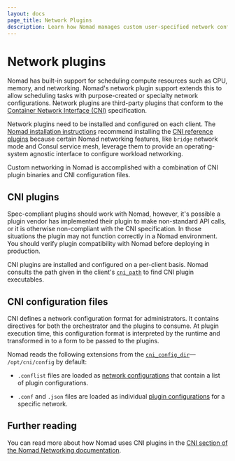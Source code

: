 ```yaml
---
layout: docs
page_title: Network Plugins
description: Learn how Nomad manages custom user-specified network configurations.
---
```


# Network plugins

Nomad has built-in support for scheduling compute resources such as
CPU, memory, and networking. Nomad's network plugin support extends
this to allow scheduling tasks with purpose-created or specialty network
configurations. Network plugins are third-party plugins that conform to the
[Container Network Interface (CNI)][cni_spec] specification.

Network plugins need to be installed and configured on each client. The [Nomad
installation instructions][nomad_install] recommend installing the [CNI
reference plugins][cni_ref] because certain Nomad networking features, like
`bridge` network mode and Consul service mesh, leverage them to provide an
operating-system agnostic interface to configure workload networking.

Custom networking in Nomad is accomplished with a combination of CNI plugin
binaries and CNI configuration files.

## CNI plugins

Spec-compliant plugins should work with Nomad, however, it's possible a plugin
vendor has implemented their plugin to make non-standard API calls, or it is
otherwise non-compliant with the CNI specification. In those situations the
plugin may not function correctly in a Nomad environment. You should verify
plugin compatibility with Nomad before deploying in production.

CNI plugins are installed and configured on a per-client basis. Nomad consults
the path given in the client's [`cni_path`][] to find CNI plugin executables.

## CNI configuration files

CNI defines a network configuration format for administrators. It contains
directives for both the orchestrator and the plugins to consume.
At plugin execution time, this configuration format is interpreted by the
runtime and transformed in to a form to be passed to the plugins.

Nomad reads the following extensions from the [`cni_config_dir`][]—
`/opt/cni/config` by default:

* `.conflist` files are loaded as [network
  configurations][cni_spec_net_config] that contain a list of plugin
  configurations.

* `.conf` and `.json` files are loaded as individual [plugin
  configurations][cni_spec_plugin_config] for a specific network.

## Further reading

You can read more about how Nomad uses CNI plugins in the [CNI section of the
Nomad Networking documentation](/docs/networking/cni).

[3rd_party_cni]: https://www.cni.dev/docs/#3rd-party-plugins
[`cni_config_dir`]: /docs/configuration/client#cni_config_dir
[`cni_path`]: /docs/configuration/client#cni_path
[cni_ref]: https://github.com/containernetworking/plugins
[cni_spec]: https://www.cni.dev/docs/spec/
[cni_spec_net_config]: https://github.com/containernetworking/cni/blob/main/SPEC.md#configuration-format
[cni_spec_plugin_config]: https://github.com/containernetworking/cni/blob/main/SPEC.md#plugin-configuration-objects
[nomad_install]: https://developer.hashicorp.com/nomad/tutorials/get-started/get-started-install#post-installation-steps
